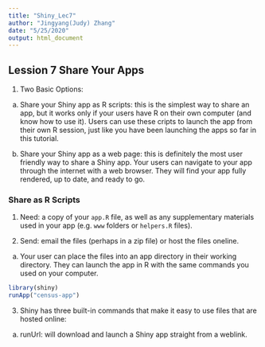 ```yaml
---
title: "Shiny_Lec7"
author: "Jingyang(Judy) Zhang"
date: "5/25/2020"
output: html_document
---
```


## Lession 7 Share Your Apps ##

1. Two Basic Options:
a. Share your Shiny app as R scripts: this is the simplest way to share an app, but it works only if your users have R on their own computer (and know how to use it). Users can use these cripts to launch the app from their own R session, just like you have been launching the apps so far in this tutorial. 

b. Share your Shiny app as a web page: this is definitely the most user friendly way to share a Shiny app. Your users can navigate to your app through the internet with a web browser. They will find your app fully rendered, up to date, and ready to go. 


### Share as R Scripts ###

1. Need: a copy of your `app.R` file, as well as any supplementary materials used in your app (e.g. `www` folders or `helpers.R` files).


2. Send: email the files (perhaps in a zip file) or host the files oneline. 

a. Your user can place the files into an app directory in their working directory. They can launch the app in R with the same commands you used on your computer. 
```r
library(shiny)
runApp("census-app")

```

3. Shiny has three built-in commands that make it easy to use files that are hosted online:

a. runUrl: will download and launch a Shiny app straight from a weblink. 
